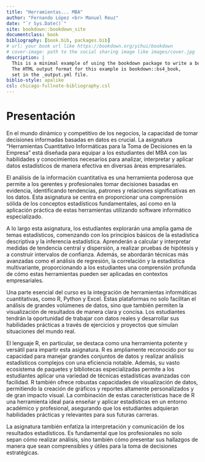 ```yaml
--- 
title: "Herramientas... MBA"
author: "Fernando López <br> Manuel Reuz"
date: "`r Sys.Date()`"
site: bookdown::bookdown_site
documentclass: book
bibliography: [book.bib, packages.bib]
# url: your book url like https://bookdown.org/yihui/bookdown
# cover-image: path to the social sharing image like images/cover.jpg
description: |
  This is a minimal example of using the bookdown package to write a book.
  The HTML output format for this example is bookdown::bs4_book,
  set in the _output.yml file.
biblio-style: apalike
csl: chicago-fullnote-bibliography.csl
---
```


# Presentación 

En el mundo dinámico y competitivo de los negocios, la capacidad de tomar decisiones informadas basadas en datos es crucial. La asignatura "Herramientas Cuantitativo Informáticas para la Toma de Decisiones en la Empresa" está diseñada para equipar a los estudiantes del MBA con las habilidades y conocimientos necesarios para analizar, interpretar y aplicar datos estadísticos de manera efectiva en diversas áreas empresariales.

El análisis de la información cuantitativa es una herramienta poderosa que permite a los gerentes y profesionales tomar decisiones basadas en evidencia, identificando tendencias, patrones y relaciones significativas en los datos. Esta asignatura se centra en proporcionar una comprensión sólida de los conceptos estadísticos fundamentales, así como en la aplicación práctica de estas herramientas utilizando software informático especializado.

A lo largo esta asignatura, los estudiantes explorarán una amplia gama de temas estadísticos, comenzando con los principios básicos de la estadística descriptiva y la inferencia estadística. Aprenderán a calcular y interpretar medidas de tendencia central y dispersión, a realizar pruebas de hipótesis y a construir intervalos de confianza. Además, se abordarán técnicas más avanzadas como el análisis de regresión, la correlación y la estadística multivariante, proporcionando a los estudiantes una comprensión profunda de cómo estas herramientas pueden ser aplicadas en contextos empresariales.

Una parte esencial del curso es la integración de herramientas informáticas cuantitativas, como R, Python y Excel. Estas plataformas no solo facilitan el análisis de grandes volúmenes de datos, sino que también permiten la visualización de resultados de manera clara y concisa. Los estudiantes tendrán la oportunidad de trabajar con datos reales y desarrollar sus habilidades prácticas a través de ejercicios y proyectos que simulan situaciones del mundo real.

El lenguaje R, en particular, se destaca como una herramienta potente y versátil para impartir esta asignatura. R es ampliamente reconocido por su capacidad para manejar grandes conjuntos de datos y realizar análisis estadísticos complejos con una eficiencia notable. Además, su vasto ecosistema de paquetes y bibliotecas especializadas permite a los estudiantes aplicar una variedad de técnicas estadísticas avanzadas con facilidad. R también ofrece robustas capacidades de visualización de datos, permitiendo la creación de gráficos y reportes altamente personalizados y de gran impacto visual. La combinación de estas características hace de R una herramienta ideal para enseñar y aplicar estadísticas en un entorno académico y profesional, asegurando que los estudiantes adquieran habilidades prácticas y relevantes para sus futuras carreras.

La asignatura también enfatiza la interpretación y comunicación de los resultados estadísticos. Es fundamental que los profesionales no solo sepan cómo realizar análisis, sino también cómo presentar sus hallazgos de manera que sean comprensibles y útiles para la toma de decisiones estratégicas.
